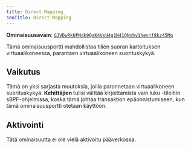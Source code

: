 ```yaml
---
title: Direct Mapping
seoTitle: Direct Mapping
---
```


**Ominaisuusavain**:
[`GJVDwRkUPNdk9QaK4VsU4g1N41QNxhy1hevjf8kz45Mq`](https://explorer.solana.com/address/GJVDwRkUPNdk9QaK4VsU4g1N41QNxhy1hevjf8kz45Mq)

Tämä ominaisuusportti mahdollistaa tilien suoran kartoituksen virtuaalikoneessa,
parantaen virtuaalikoneen suorituskykyä.

## Vaikutus

Tämä on yksi sarjasta muutoksia, joilla parannetaan virtuaalikoneen
suorituskykyä. **Kehittäjien** tulisi välttää kirjoittamista vain luku -tileihin
sBPF-ohjelmissa, koska tämä johtaa transaktion epäonnistumiseen, kun tämä
ominaisuusportti otetaan käyttöön.

## Aktivointi

Tätä ominaisuutta ei ole vielä aktivoitu pääverkossa.
